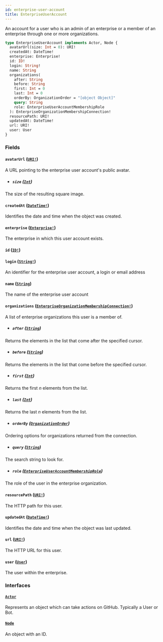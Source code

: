 ```yaml
---
id: enterprise-user-account
title: EnterpriseUserAccount
---
```


An account for a user who is an admin of an enterprise or a member of an enterprise through one or more organizations.

```graphql
type EnterpriseUserAccount implements Actor, Node {
  avatarUrl(size: Int = 0): URI!
  createdAt: DateTime!
  enterprise: Enterprise!
  id: ID!
  login: String!
  name: String
  organizations(
    after: String
    before: String
    first: Int = 0
    last: Int = 0
    orderBy: OrganizationOrder = "[object Object]"
    query: String
    role: EnterpriseUserAccountMembershipRole
  ): EnterpriseOrganizationMembershipConnection!
  resourcePath: URI!
  updatedAt: DateTime!
  url: URI!
  user: User
}
```

### Fields

#### `avatarUrl` ([`URI!`](/docs/api/scalars/uri))

A URL pointing to the enterprise user account's public avatar.

- ##### `size` ([`Int`](/docs/api/scalars/int))

The size of the resulting square image.

#### `createdAt` ([`DateTime!`](/docs/api/scalars/date-time))

Identifies the date and time when the object was created.

#### `enterprise` ([`Enterprise!`](/docs/api/objects/enterprise))

The enterprise in which this user account exists.

#### `id` ([`ID!`](/docs/api/scalars/id))

#### `login` ([`String!`](/docs/api/scalars/string))

An identifier for the enterprise user account, a login or email address

#### `name` ([`String`](/docs/api/scalars/string))

The name of the enterprise user account

#### `organizations` ([`EnterpriseOrganizationMembershipConnection!`](/docs/api/objects/enterprise-organization-membership-connection))

A list of enterprise organizations this user is a member of.

- ##### `after` ([`String`](/docs/api/scalars/string))

Returns the elements in the list that come after the specified cursor.

- ##### `before` ([`String`](/docs/api/scalars/string))

Returns the elements in the list that come before the specified cursor.

- ##### `first` ([`Int`](/docs/api/scalars/int))

Returns the first _n_ elements from the list.

- ##### `last` ([`Int`](/docs/api/scalars/int))

Returns the last _n_ elements from the list.

- ##### `orderBy` ([`OrganizationOrder`](/docs/api/inputs/organization-order))

Ordering options for organizations returned from the connection.

- ##### `query` ([`String`](/docs/api/scalars/string))

The search string to look for.

- ##### `role` ([`EnterpriseUserAccountMembershipRole`](/docs/api/enums/enterprise-user-account-membership-role))

The role of the user in the enterprise organization.

#### `resourcePath` ([`URI!`](/docs/api/scalars/uri))

The HTTP path for this user.

#### `updatedAt` ([`DateTime!`](/docs/api/scalars/date-time))

Identifies the date and time when the object was last updated.

#### `url` ([`URI!`](/docs/api/scalars/uri))

The HTTP URL for this user.

#### `user` ([`User`](/docs/api/objects/user))

The user within the enterprise.

### Interfaces

#### [`Actor`](/docs/api/interfaces/actor)

Represents an object which can take actions on GitHub. Typically a User or Bot.

#### [`Node`](/docs/api/interfaces/node)

An object with an ID.

